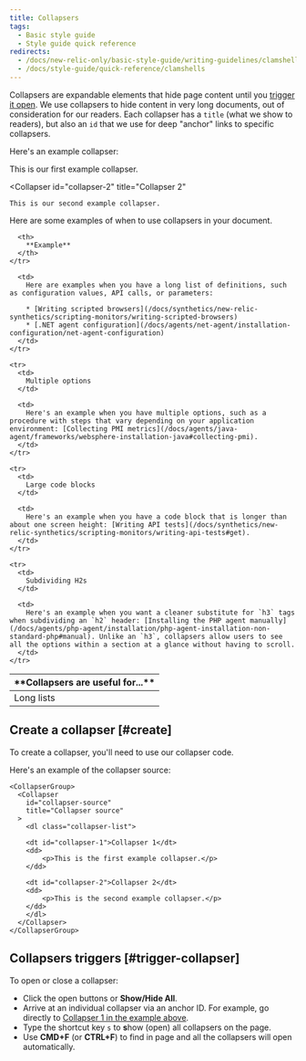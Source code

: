 ```yaml
---
title: Collapsers
tags:
  - Basic style guide
  - Style guide quick reference
redirects:
  - /docs/new-relic-only/basic-style-guide/writing-guidelines/clamshells
  - /docs/style-guide/quick-reference/clamshells
---
```


Collapsers are expandable elements that hide page content until you [trigger it open](#trigger-collapser). We use collapsers to hide content in very long documents, out of consideration for our readers. Each collapser has a `title` (what we show to readers), but also an `id` that we use for deep "anchor" links to specific collapsers.

Here's an example collapser:

<CollapserGroup>
  <Collapser
    id="collapser-1"
    title="Collapser 1"
  >
    This is our first example collapser.
  </Collapser>

  <Collapser
    id="collapser-2"
    title="Collapser 2"
  >
    This is our second example collapser.
  </Collapser>
</CollapserGroup>

Here are some examples of when to use collapsers in your document.

<table>
  <thead>
    <tr>
      <th width={200}>
        **Collapsers are useful for...**
      </th>

      <th>
        **Example**
      </th>
    </tr>
  </thead>

  <tbody>
    <tr>
      <td>
        Long lists
      </td>

      <td>
        Here are examples when you have a long list of definitions, such as configuration values, API calls, or parameters:

        * [Writing scripted browsers](/docs/synthetics/new-relic-synthetics/scripting-monitors/writing-scripted-browsers)
        * [.NET agent configuration](/docs/agents/net-agent/installation-configuration/net-agent-configuration)
      </td>
    </tr>

    <tr>
      <td>
        Multiple options
      </td>

      <td>
        Here's an example when you have multiple options, such as a procedure with steps that vary depending on your application environment: [Collecting PMI metrics](/docs/agents/java-agent/frameworks/websphere-installation-java#collecting-pmi).
      </td>
    </tr>

    <tr>
      <td>
        Large code blocks
      </td>

      <td>
        Here's an example when you have a code block that is longer than about one screen height: [Writing API tests](/docs/synthetics/new-relic-synthetics/scripting-monitors/writing-api-tests#get).
      </td>
    </tr>

    <tr>
      <td>
        Subdividing H2s
      </td>

      <td>
        Here's an example when you want a cleaner substitute for `h3` tags when subdividing an `h2` header: [Installing the PHP agent manually](/docs/agents/php-agent/installation/php-agent-installation-non-standard-php#manual). Unlike an `h3`, collapsers allow users to see all the options within a section at a glance without having to scroll.
      </td>
    </tr>
  </tbody>
</table>

## Create a collapser [#create]

To create a collapser, you'll need to use our collapser code.

Here's an example of the collapser source:

```
<CollapserGroup>
  <Collapser
    id="collapser-source"
    title="Collapser source"
  >
    <dl class="collapser-list">

    <dt id="collapser-1">Collapser 1</dt>
    <dd>
        <p>This is the first example collapser.</p>
    </dd>

    <dt id="collapser-2">Collapser 2</dt>
    <dd>
        <p>This is the second example collapser.</p>
    </dd>
    </dl>  
  </Collapser>
</CollapserGroup>
```

## Collapsers triggers [#trigger-collapser]

To open or close a collapser:

* Click the open buttons or **Show/Hide All**.
* Arrive at an individual collapser via an anchor ID. For example, go directly to [Collapser 1 in the example above](/docs/style-guide/quick-reference/collapsers#collapser-1).
* Type the shortcut key `s` to **s**how (open) all collapsers on the page.
* Use **CMD+F** (or **CTRL+F**) to find in page and all the collapsers will open automatically.
